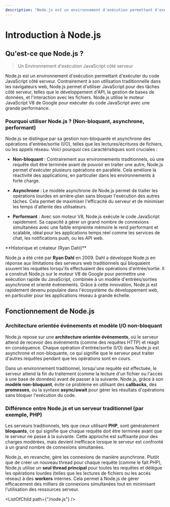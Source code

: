 ```yaml
---
description: "Node.js est un environnement d'exécution permettant d'exécuter du code JavaScript côté serveur. Contrairement à son utilisation traditionnelle dans les navigateurs web, Node.js permet d'utiliser JavaScript pour des tâches côté serveur, telles que le développement d'API, la gestion de bases de données, et l'interaction avec les fichiers. Node.js utilise le moteur JavaScript V8 de Google pour exécuter du code JavaScript avec une grande performance."
---
```


# **Introduction à Node.js**

## Qu'est-ce que Node.js ?

> Un Environnement d'exécution JavaScript côté serveur

Node.js est un environnement d'exécution permettant d'exécuter du code JavaScript côté serveur. Contrairement à son utilisation traditionnelle dans les navigateurs web, Node.js permet d'utiliser JavaScript pour des tâches côté serveur, telles que le développement d'API, la gestion de bases de données, et l'interaction avec les fichiers. Node.js utilise le moteur JavaScript V8 de Google pour exécuter du code JavaScript avec une grande performance.

### Pourquoi utiliser Node.js ? (Non-bloquant, asynchrone, performant)
Node.js se distingue par sa gestion non-bloquante et asynchrone des opérations d'entrée/sortie (I/O), telles que les lectures/écritures de fichiers, ou les appels réseau. Voici pourquoi ces caractéristiques sont cruciales :

- **Non-bloquant** : Contrairement aux environnements traditionnels, où une requête doit être terminée avant de pouvoir en traiter une autre, Node.js permet d'exécuter plusieurs opérations en parallèle. Cela améliore la réactivité des applications, en particulier dans les environnements à forte charge.

- **Asynchrone** : Le modèle asynchrone de Node.js permet de traiter les opérations lourdes en arrière-plan sans bloquer l'exécution des autres tâches. Cela permet de maximiser l'efficacité du serveur et de minimiser les temps d'attente des utilisateurs.

- **Performant** : Avec son moteur V8, Node.js exécute le code JavaScript rapidement. Sa capacité à gérer un grand nombre de connexions simultanées avec une faible empreinte mémoire le rend performant et scalable, idéal pour les applications temps réel comme les services de chat, les notifications push, ou les API web.

<Callout type="info" emoji="ℹ️">
**Historique et créateur (Ryan Dahl)**

Node.js a été créé par **Ryan Dahl** en 2009. Dahl a développé Node.js en réponse aux limitations des serveurs web traditionnels qui bloquaient souvent les requêtes lorsqu'ils effectuaient des opérations d'entrée/sortie. Il a construit Node.js sur le moteur V8 de Google pour permettre une exécution rapide du JavaScript, combinée à un modèle d'entrées/sorties asynchrone et orienté événements. Grâce à cette innovation, Node.js est rapidement devenu populaire dans l'écosystème du développement web, en particulier pour les applications réseau à grande échelle.
</Callout>

## Fonctionnement de Node.js

### Architecture orientée événements et modèle I/O non-bloquant
Node.js repose sur une **architecture orientée événements**, où le serveur attend de recevoir des événements (comme des requêtes HTTP) et réagit en conséquence. Chaque opération d'entrée/sortie (I/O) dans Node.js est asynchrone et non-bloquante, ce qui signifie que le serveur peut traiter d'autres requêtes pendant que les opérations sont en cours.

Dans un environnement traditionnel, lorsqu'une requête est effectuée, le serveur attend la fin du traitement (comme la lecture d'un fichier ou l'accès à une base de données) avant de passer à la suivante. Node.js, grâce à son **modèle non-bloquant**, évite ce problème en utilisant des **callbacks**, des **promesses**, ou la syntaxe **async/await** pour gérer les résultats d'opérations sans bloquer l'exécution du code.

### Différence entre Node.js et un serveur traditionnel (par exemple, PHP)
Les serveurs traditionnels, tels que ceux utilisant **PHP**, sont généralement **bloquants**, ce qui signifie que chaque requête doit être terminée avant que le serveur ne passe à la suivante. Cette approche est suffisante pour des charges modérées, mais devient inefficace lorsque le serveur est confronté à un grand nombre de connexions simultanées.

Node.js, en revanche, gère les connexions de manière asynchrone. Plutôt que de créer un nouveau thread pour chaque requête (comme le fait PHP), Node.js utilise un **seul thread principal** pour toutes les requêtes et délègue les opérations lourdes (telles que les lectures de fichiers ou les accès réseau) à des **workers** internes. Cela permet à Node.js de gérer efficacement des milliers de connexions simultanées tout en minimisant l'utilisation des ressources serveur.

<ListOfChild path={"/node.js"} />

